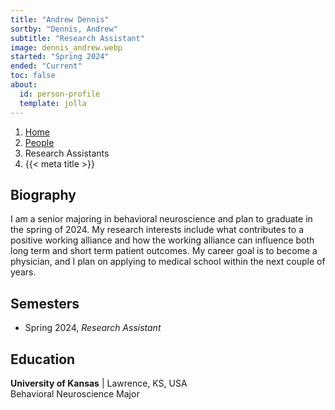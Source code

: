 ---
title: "Andrew Dennis"
sortby: "Dennis, Andrew"
subtitle: "Research Assistant"
image: dennis_andrew.webp
started: "Spring 2024"
ended: "Current"
toc: false
about:
  id: person-profile
  template: jolla
---

```{=html}
<nav aria-label="breadcrumb">
  <ol class="breadcrumb">
    <li class="breadcrumb-item"><a href="../../index.html">Home</a></li>
    <li class="breadcrumb-item"><a href="../../people.html">People</a></li>
    <li class="breadcrumb-item active">Research Assistants</li>
    <li class="breadcrumb-item active" aria-current="page">{{< meta title >}}</li>
  </ol>
</nav>
```

:::{#person-profile}
## Biography
I am a senior majoring in behavioral neuroscience and plan to graduate in the spring of 2024. My research interests include what contributes to a positive working alliance and how the working alliance can influence both long term and short term patient outcomes. My career goal is to become a physician, and I plan on applying to medical school within the next couple of years.


## Semesters

- Spring 2024, *Research Assistant*

## Education

**University of Kansas** | Lawrence, KS, USA<br />
Behavioral Neuroscience Major
:::
